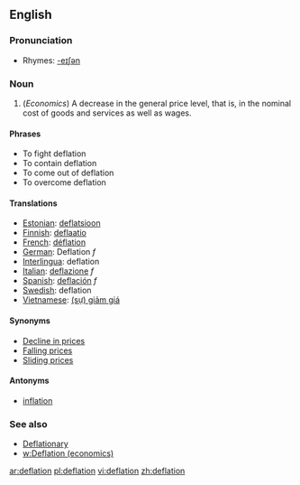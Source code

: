 ==English==

===Pronunciation===
*Rhymes: [[Rhymes:English:-eɪʃǝn|-eɪʃǝn]]

===Noun===

#(''Economics'') A decrease in the general price level, that is, in the nominal cost of goods and services as well as wages.

==== Phrases ====
*To fight deflation
*To contain deflation
*To come out of deflation
*To overcome deflation

==== Translations ====
*[[Estonian]]: [[deflatsioon]]
*[[Finnish]]: [[deflaatio]]
*[[French]]: [[déflation]]
*[[German]]: Deflation ''f''
*[[Interlingua]]: deflation
*[[Italian]]: [[deflazione]] ''f''
*[[Spanish]]: [[deflación]] ''f''
*[[Swedish]]: deflation
*[[Vietnamese]]: [[giảm giá|(sự) giảm giá]]

==== Synonyms ====

*[[Decline in prices]]
*[[Falling prices]]
*[[Sliding prices]]

==== Antonyms ====

*[[inflation]]

=== See also ===

*[[Deflationary]]
*[[w:Deflation (economics)]]

[[ar:deflation]]
[[pl:deflation]]
[[vi:deflation]]
[[zh:deflation]]